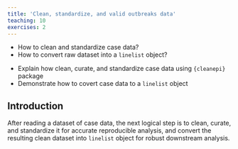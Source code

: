 ```yaml
---
title: 'Clean, standardize, and valid outbreaks data'
teaching: 10
exercises: 2
---
```


:::::::::::::::::::::::::::::::::::::: questions 

- How to clean and standardize case data?
- How to convert raw dataset into a `linelist` object?

::::::::::::::::::::::::::::::::::::::::::::::::

::::::::::::::::::::::::::::::::::::: objectives

- Explain how clean, curate, and standardize case data using `{cleanepi}` package
- Demonstrate how to covert case data to a `linelist` object 

::::::::::::::::::::::::::::::::::::::::::::::::

## Introduction

After reading a dataset of case data, the next logical step is to clean, curate, and standardize it for accurate reproducible analysis, and convert the resulting clean dataset into `linelist` object for robust downstream analysis. 
